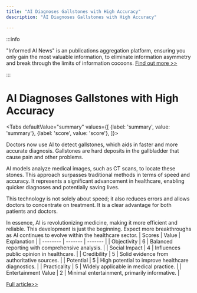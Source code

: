 ```yaml
---
title: "AI Diagnoses Gallstones with High Accuracy"
description: "AI Diagnoses Gallstones with High Accuracy"

---
```



:::info

"Informed AI News" is an publications aggregation platform, ensuring you only gain the most valuable information, to eliminate information asymmetry and break through the limits of information cocoons.  [Find out more >>](/)

:::

# AI Diagnoses Gallstones with High Accuracy


<Tabs
	defaultValue="summary"
	values={[
	{label: 'summary', value: 'summary'},
	{label: 'score', value: 'score'},
]}>
<TabItem value="summary">


Doctors now use AI to detect gallstones, which aids in faster and more accurate diagnosis. Gallstones are hard deposits in the gallbladder that cause pain and other problems.

AI models analyze medical images, such as CT scans, to locate these stones. This approach surpasses traditional methods in terms of speed and accuracy. It represents a significant advancement in healthcare, enabling quicker diagnoses and potentially saving lives.

This technology is not solely about speed; it also reduces errors and allows doctors to concentrate on treatment. It is a clear advantage for both patients and doctors.

In essence, AI is revolutionizing medicine, making it more efficient and reliable. This development is just the beginning. Expect more breakthroughs as AI continues to evolve within the healthcare sector.
</TabItem>
<TabItem value="score">
	| Scores     | Value   | Explanation |
	| -------- | ------- | ------- |
	| Objectivity  | 6    | Balanced reporting with comprehensive analysis.    |
	| Social Impact | 4     | Influences public opinion in healthcare.    |
	| Credibility    | 5    | Solid evidence from authoritative sources.    |
	| Potential    | 5    | High potential to improve healthcare diagnostics.    |
	| Practicality    | 5    | Widely applicable in medical practice.    |
	| Entertainment Value    | 2    | Minimal entertainment, primarily informative.    |
</TabItem>
</Tabs>

[Full article>>](https://medicalxpress.com/news/2024-07-doctors-successfully-ai-presence-gallstones.html)
